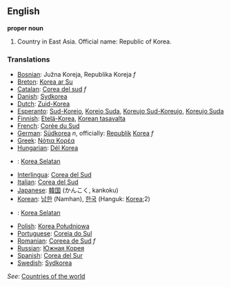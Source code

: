 ==English==

'''proper noun'''

# Country in East Asia. Official name: Republic of Korea.
===Translations===
*[[Bosnian]]: Južna Koreja, Republika Koreja ''f''
*[[Breton]]: [[Korea ar Su]]
*[[Catalan]]: [[Corea del sud]] ''f''
*[[Danish]]: [[Sydkorea]]
*[[Dutch]]: [[Zuid-Korea]]
*[[Esperanto]]: [[Sud-Koreio]], [[Koreio Suda]], [[Koreujo Sud-Koreujo]], [[Koreujo Suda]]
*[[Finnish]]: [[Etelä-Korea]], [[Korean tasavalta]]
*[[French]]: [[Corée du Sud]]
*[[German]]: [[Südkorea]] ''n'', officially: [[Republik]] [[Korea]] ''f''
*[[Greek]]: [[Νότια Κορέα]]
*[[Hungarian]]: [[Dél Korea]]
*{{id}}: [[Korea Selatan]]
*[[Interlingua]]: [[Corea del Sud]]
*[[Italian]]: [[Corea del Sud]]
*[[Japanese]]: [[韓国]] (かんこく, kankoku)
*[[Korean]]: [[남한]] (Namhan), [[한국]] (Hanguk: [[Korea]];2)
*{{ms}}: [[Korea Selatan]]
*[[Polish]]: [[Korea Południowa]]
*[[Portuguese]]: [[Coreia do Sul]]
*[[Romanian]]: [[Coreea de Sud]] ''f''
*[[Russian]]: [[Южная Корея]]
*[[Spanish]]: [[Corea del Sur]]
*[[Swedish]]: [[Sydkorea]]

''See'': [[Countries of the world]]